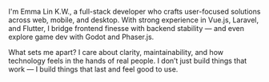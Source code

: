I'm Emma Lin K.W., a full-stack developer who crafts user-focused solutions across web, mobile, and desktop.
With strong experience in Vue.js, Laravel, and Flutter, I bridge frontend finesse with backend stability — and even explore game dev with Godot and Phaser.js.

What sets me apart? I care about clarity, maintainability, and how technology feels in the hands of real people.
I don’t just build things that work — I build things that last and feel good to use.